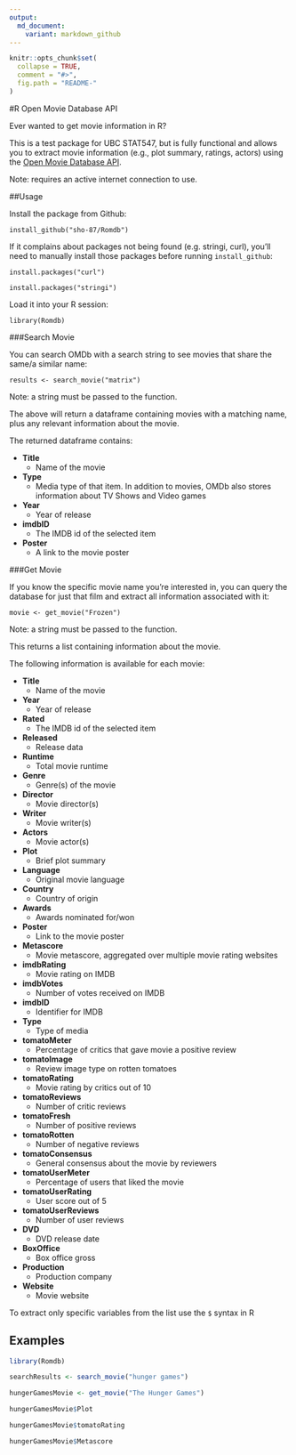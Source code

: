 ```yaml
---
output:
  md_document:
    variant: markdown_github
---
```


<!-- README.md is generated from README.Rmd. Please edit that file -->

```r
knitr::opts_chunk$set(
  collapse = TRUE,
  comment = "#>",
  fig.path = "README-"
)
```

#R Open Movie Database API

Ever wanted to get movie information in R?

This is a test package for UBC STAT547, but is fully functional and allows you to extract movie information (e.g., plot summary, ratings, actors) using the [Open Movie Database API](http://www.omdbapi.com).

Note: requires an active internet connection to use.

##Usage

Install the package from Github:

`install_github("sho-87/Romdb")`

If it complains about packages not being found (e.g. stringi, curl), you'll need to manually install those packages before running `install_github`:

`install.packages("curl")`

`install.packages("stringi")`

Load it into your R session:

`library(Romdb)`

###Search Movie

You can search OMDb with a search string to see movies that share the same/a similar name:

`results <- search_movie("matrix")`

Note: a string must be passed to the function.

The above will return a dataframe containing movies with a matching name, plus any relevant information about the movie.

The returned dataframe contains:

* **Title**
	+ Name of the movie
* **Type**
	+ Media type of that item. In addition to movies, OMDb also stores information about TV Shows and Video games
* **Year**
	+ Year of release
* **imdbID**
	+ The IMDB id of the selected item
* **Poster**
	+ A link to the movie poster

###Get Movie

If you know the specific movie name you're interested in, you can query the database for just that film and extract all information associated with it:

`movie <- get_movie("Frozen")`

Note: a string must be passed to the function.

This returns a list containing information about the movie.

The following information is available for each movie:

* **Title**
	+ Name of the movie
* **Year**
	+ Year of release
* **Rated**
	+ The IMDB id of the selected item
* **Released**
	+ Release data
* **Runtime**
	+ Total movie runtime
* **Genre**
	+ Genre(s) of the movie
* **Director**
	+ Movie director(s)
* **Writer**
	+ Movie writer(s)
* **Actors**
	+ Movie actor(s)
* **Plot**
	+ Brief plot summary
* **Language**
	+ Original movie language
* **Country**
	+ Country of origin
* **Awards**
	+ Awards nominated for/won
* **Poster**
	+ Link to the movie poster
* **Metascore**
	+ Movie metascore, aggregated over multiple movie rating websites
* **imdbRating**
	+ Movie rating on IMDB
* **imdbVotes**
	+ Number of votes received on IMDB
* **imdbID**
	+ Identifier for IMDB
* **Type**
	+ Type of media
* **tomatoMeter**
	+ Percentage of critics that gave movie a positive review
* **tomatoImage**
	+ Review image type on rotten tomatoes
* **tomatoRating**
	+ Movie rating by critics out of 10
* **tomatoReviews**
	+ Number of critic reviews
* **tomatoFresh**
	+ Number of positive reviews
* **tomatoRotten**
	+ Number of negative reviews
* **tomatoConsensus**
	+ General consensus about the movie by reviewers
* **tomatoUserMeter**
	+ Percentage of users that liked the movie
* **tomatoUserRating**
	+ User score out of 5
* **tomatoUserReviews**
	+ Number of user reviews
* **DVD**
	+ DVD release date
* **BoxOffice**
	+ Box office gross
* **Production**
	+ Production company
* **Website**
	+ Movie website

To extract only specific variables from the list use the `$` syntax in R

## Examples

```r
library(Romdb)

searchResults <- search_movie("hunger games")

hungerGamesMovie <- get_movie("The Hunger Games")

hungerGamesMovie$Plot

hungerGamesMovie$tomatoRating

hungerGamesMovie$Metascore
```

